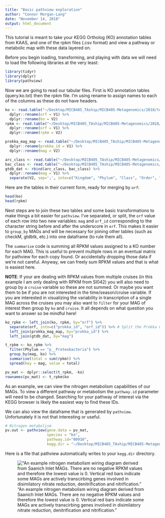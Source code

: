 ```yaml
---
title: "Basic pathview exploration"
author: "Connor Morgan-Lang"
date: "November 14, 2018"
output: html_document
---
```


This tutorial is meant to take your KEGG Ortholog (KO) annotation tables from KAAS, and one of the rpkm files (.csv format) and view a pathway or metabolic map with these data layered on.

Before you begin loading, transforming, and playing with data we will need to load the following libraries at the very least:

```r
library(tidyr)
library(dplyr)
library(pathview)
```

Now we are going to read our tabular files. First is KO annotation tables (query.ko.txt) then the rpkm file. I'm using rename to assign names to each of the columns as these do not have headers.

```r
ko <- read.table("~/Desktop/MICB405_TAship/MICB405-Metagenomics/2018/testing/SaanichInlet_150m_MAG_ORFs.KAAS.tsv") %>% 
  dplyr::rename(orf = V1) %>% 
  dplyr::rename(ko = V2)
rpkm <- read.table("~/Desktop/MICB405_TAship/MICB405-Metagenomics/2018/testing/SI042_SaanichInlet_150m_MAG_ORFs_rpkm.txt", sep=',') %>% 
  dplyr::rename(orf = V1) %>% 
  dplyr::rename(rpkm = V2)

prokka_mag_map <- read.table("~/Desktop/MICB405_TAship/MICB405-Metagenomics/2018/testing/Prokka_MAG_map.csv", header=F, sep=',') %>% 
  dplyr::rename(prokka_id = V1) %>% 
  dplyr::rename(mag = V2)

arc_class <- read.table("~/Desktop/MICB405_TAship/MICB405-Metagenomics/2018/testing/gtdbtk.ar122.classification_pplacer.tsv", sep="\t")
bac_class <- read.table("~/Desktop/MICB405_TAship/MICB405-Metagenomics/2018/testing/gtdbtk.bac120.classification_pplacer.tsv", sep="\t")
gtdb_dat <- rbind(arc_class, bac_class) %>% 
  dplyr::rename(mag = V1) %>% 
  separate(V2, sep=';', into=c("Kingdom", "Phylum", "Class", "Order", "Family", "Genus", "Species"))
```

Here are the tables in their current form, ready for merging by `orf`:
```r
head(ko)
head(rpkm)
```

Next steps are to join these two tables and some basic transformations to make things a bit easier for `pathview`. 
I've separated, or split, the `orf` value of each row into two new variables: `mag` and `orf_id` corresponding to the character string before and after the underscore in `orf`. This makes it easier to `group_by` MAGs and will be necessary for joining other tables (such as checkM, gtdbtk, etc.) into one dataframe (to rule them all).

The `summarise` code is summing all RPKM values assigned to a KO number for each MAG. This is useful to prevent multiple rows in an eventual matrix for pathview for each copy found. Or accidentally dropping those data if we're not careful. Anyway, we can freely sum RPKM values and that is what is easiest here.

__NOTE__: If your are dealing with RPKM values from multiple cruises (in this example I am only dealing with RPKM from SI042) you will also need to group by a `cruise` variable so these are not summed. Or maybe you want them to be if you are not interested in the time/season/cruise variable. 
If you are interested in visualizing the variability in transcription of a single MAG across the cruises you may also want to `filter` for your MAG of interest then group by `ko` and `cruise`. It all depends on what question you want to answer so be mindful here!

```r
ko_rpkm <- left_join(ko, rpkm, by="orf") %>% 
  separate(orf, into=c("prokka_id", "orf_id")) %>% # Split the Prokka ORF names into MAG identifier and ORF number for joining
  left_join(prokka_mag_map, by="prokka_id") %>% 
  left_join(gtdb_dat, by="mag")

t_rpkm <- ko_rpkm %>% 
  filter(Phylum == "p__Proteobacteria") %>% 
  group_by(mag, ko) %>% 
  summarise(total = sum(rpkm)) %>% 
  spread(key = mag, value = total)

pv_mat <- dplyr::select(t_rpkm, -ko)
rownames(pv_mat) <- t_rpkm$ko

```

As an example, we can view the nitrogen metabolism capabilities of our MAGs. To view a different pathway or metabolism the `pathway.id` parameter will need to be changed. Searching for your pathway of interest via the KEGG browser is likely the easiest way to find these IDs.

We can also view the dataframe that is generated by `pathview`. Unfortunately it is not that interesting or useful.

```r

# Nitrogen metabolism
pv.out <- pathview(gene.data = pv_mat,
                   species = "ko",
                   pathway.id="00910",
                   kegg.dir = "~/Desktop/MICB405_TAship/MICB405-Metagenomics/2018/")


```


Here is a file that pathview automatically writes to your `kegg.dir` directory.

!["An example nitrogen metabolism wiring diagram derived from Saanich Inlet MAGs. There are no negative RPKM values and therefore the lowest value is 0. Vertical red bars indicate some MAGs are actively transcirbing genes involved in disimilatory nitrate reduction, denitrification and nitrification."](/home/connor/Desktop/MICB405_TAship/MICB405-Metagenomics/2018/ko00910.pathview.multi.png)

